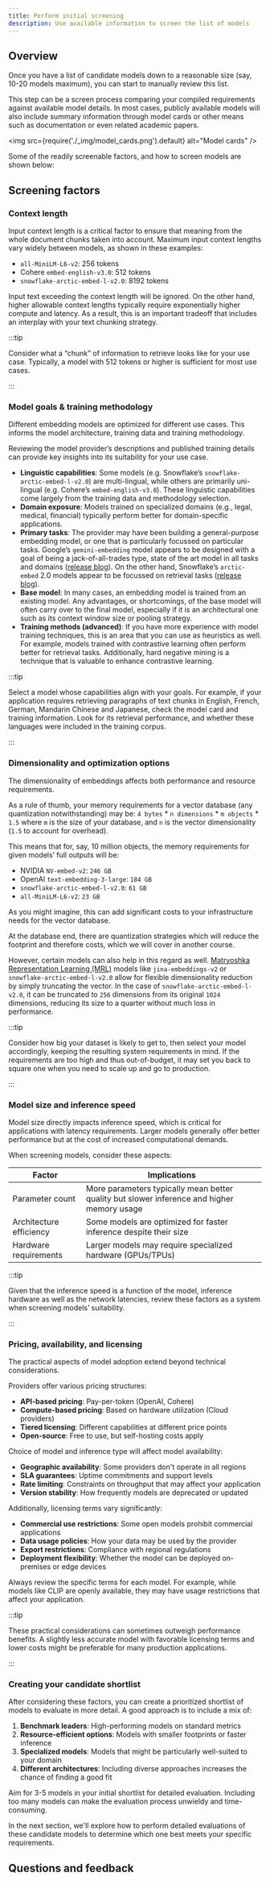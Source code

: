```yaml
---
title: Perform initial screening
description: Use available information to screen the list of models
---
```



## <i class="fa-solid fa-chalkboard-user"></i> Overview

Once you have a list of candidate models down to a reasonable size (say, 10-20 models maximum), you can start to manually review this list.

This step can be a screen process comparing your compiled requirements against available model details. In most cases, publicly available models will also include summary information through model cards or other means such as documentation or even related academic papers.

<img
    src={require('./_img/model_cards.png').default}
    alt="Model cards"
/>

Some of the readily screenable factors, and how to screen models are shown below:

## <i class="fa-solid fa-chalkboard-user"></i> Screening factors

### <i class="fa-solid fa-chalkboard"></i> Context length

Input context length is a critical factor to ensure that meaning from the whole document chunks taken into account. Maximum input context lengths vary widely between models, as shown in these examples:

- `all-MiniLM-L6-v2`: 256 tokens
- Cohere `embed-english-v3.0`: 512 tokens
- `snowflake-arctic-embed-l-v2.0`: 8192 tokens

Input text exceeding the context length will be ignored. On the other hand, higher allowable context lengths typically require exponentially higher compute and latency. As a result, this is an important tradeoff that includes an interplay with your text chunking strategy.

:::tip

Consider what a “chunk” of information to retrieve looks like for your use case. Typically, a model with 512 tokens or higher is sufficient for most use cases.

:::

### <i class="fa-solid fa-chalkboard"></i> Model goals & training methodology

Different embedding models are optimized for different use cases. This informs the model architecture, training data and training methodology.

Reviewing the model provider’s descriptions and published training details can provide key insights into its suitability for your use case.

- **Linguistic capabilities**: Some models (e.g. Snowflake’s `snowflake-arctic-embed-l-v2.0`) are multi-lingual, while others are primarily uni-lingual (e.g. Cohere’s `embed-english-v3.0`). These linguistic capabilities come largely from the training data and methodology selection.
- **Domain exposure**: Models trained on specialized domains (e.g., legal, medical, financial) typically perform better for domain-specific applications.
- **Primary tasks**: The provider may have been building a general-purpose embedding model, or one that is particularly focussed on particular tasks. Google’s `gemini-embedding` model appears to be designed with a goal of being a jack-of-all-trades type, state of the art model in all tasks and domains ([release blog](https://developers.googleblog.com/en/gemini-embedding-text-model-now-available-gemini-api/)). On the other hand, Snowflake’s `arctic-embed` 2.0 models appear to be focussed on retrieval tasks ([release blog](https://www.snowflake.com/en/engineering-blog/snowflake-arctic-embed-2-multilingual/)).
- **Base model**: In many cases, an embedding model is trained from an existing model. Any advantages, or shortcomings, of the base model will often carry over to the final model, especially if it is an architectural one such as its context window size or pooling strategy.
- **Training methods (advanced)**: If you have more experience with model training techniques, this is an area that you can use as heuristics as well. For example, models trained with contrastive learning often perform better for retrieval tasks. Additionally, hard negative mining is a technique that is valuable to enhance contrastive learning.

:::tip

Select a model whose capabilities align with your goals. For example, if your application requires retrieving paragraphs of text chunks in English, French, German, Mandarin Chinese and Japanese, check the model card and training information. Look for its retrieval performance, and whether these languages were included in the training corpus.

:::

### <i class="fa-solid fa-chalkboard"></i> Dimensionality and optimization options

The dimensionality of embeddings affects both performance and resource requirements.

As a rule of thumb, your memory requirements for a vector database (any quantization notwithstanding) may be: `4 bytes` * `n dimensions` * `m objects` * `1.5` where `m` is the size of your database, and `n` is the vector dimensionality (`1.5` to account for overhead).

This means that for, say, 10 million objects, the memory requirements for given models’ full outputs will be:

- NVIDIA `NV-embed-v2`: `246 GB`
- OpenAI `text-embedding-3-large`: `184 GB`
- `snowflake-arctic-embed-l-v2.0`: `61 GB`
- `all-MiniLM-L6-v2`: `23 GB`

As you might imagine, this can add significant costs to your infrastructure needs for the vector database.

At the database end, there are quantization strategies which will reduce the footprint and therefore costs, which we will cover in another course.

However, certain models can also help in this regard as well. [Matryoshka Representation Learning (MRL)](/blog/openais-matryoshka-embeddings-in-weaviate) models like `jina-embeddings-v2` or `snowflake-arctic-embed-l-v2.0` allow for flexible dimensionality reduction by simply truncating the vector. In the case of `snowflake-arctic-embed-l-v2.0`, it can be truncated to `256` dimensions from its original `1024` dimensions, reducing its size to a quarter without much loss in performance.

:::tip

Consider how big your dataset is likely to get to, then select your model accordingly, keeping the resulting system requirements in mind. If the requirements are too high and thus out-of-budget, it may set you back to square one when you need to scale up and go to production.

:::

### <i class="fa-solid fa-chalkboard"></i> Model size and inference speed

Model size directly impacts inference speed, which is critical for applications with latency requirements. Larger models generally offer better performance but at the cost of increased computational demands.

When screening models, consider these aspects:

| Factor | Implications |
| --- | --- |
| Parameter count | More parameters typically mean better quality but slower inference and higher memory usage |
| Architecture efficiency | Some models are optimized for faster inference despite their size |
| Hardware requirements | Larger models may require specialized hardware (GPUs/TPUs) |

:::tip

Given that the inference speed is a function of the model, inference hardware as well as the  network latencies, review these factors as a system when screening models’ suitability.

:::

### <i class="fa-solid fa-chalkboard"></i> Pricing, availability, and licensing

The practical aspects of model adoption extend beyond technical considerations.

Providers offer various pricing structures:

- **API-based pricing**: Pay-per-token (OpenAI, Cohere)
- **Compute-based pricing**: Based on hardware utilization (Cloud providers)
- **Tiered licensing**: Different capabilities at different price points
- **Open-source**: Free to use, but self-hosting costs apply

Choice of model and inference type will affect model availability:

- **Geographic availability**: Some providers don't operate in all regions
- **SLA guarantees**: Uptime commitments and support levels
- **Rate limiting**: Constraints on throughput that may affect your application
- **Version stability**: How frequently models are deprecated or updated

Additionally, licensing terms vary significantly:

- **Commercial use restrictions**: Some open models prohibit commercial applications
- **Data usage policies**: How your data may be used by the provider
- **Export restrictions**: Compliance with regional regulations
- **Deployment flexibility**: Whether the model can be deployed on-premises or edge devices

Always review the specific terms for each model. For example, while models like CLIP are openly available, they may have usage restrictions that affect your application.

:::tip

These practical considerations can sometimes outweigh performance benefits. A slightly less accurate model with favorable licensing terms and lower costs might be preferable for many production applications.

:::

### <i class="fa-solid fa-chalkboard"></i> Creating your candidate shortlist

After considering these factors, you can create a prioritized shortlist of models to evaluate in more detail. A good approach is to include a mix of:

1. **Benchmark leaders**: High-performing models on standard metrics
2. **Resource-efficient options**: Models with smaller footprints or faster inference
3. **Specialized models**: Models that might be particularly well-suited to your domain
4. **Different architectures**: Including diverse approaches increases the chance of finding a good fit

Aim for 3-5 models in your initial shortlist for detailed evaluation. Including too many models can make the evaluation process unwieldy and time-consuming.

In the next section, we'll explore how to perform detailed evaluations of these candidate models to determine which one best meets your specific requirements.

## Questions and feedback


<DocsFeedback/>

